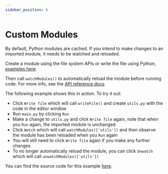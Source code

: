```yaml
---
sidebar_position: 6
---
```



# Custom Modules

By default, Python modules are cached. If you intend to make changes to an imported module, it needs to be watched and reloaded.

Create a module using the file system APIs or write the file using Python, [examples here](file-system).

Then call `watchModules()` to automatically reload the module before running code. For more info, see the [API reference docs](../introduction/api-reference#watchModules).

The following example shows this in action. To try it out:

- Click `Write file` which will call `writeFile()` and create `utils.py` with the code in the editor window
- Run `main.py` by clicking `Run`
- Make a change to `utils.py` and click `Write file` again, note that when you `Run` again, the imported module is unchanged
- Click `Watch` which will call `watchModules(['utils'])` and then observe the module has been reloaded when you `Run` again
- You will still need to click `Write file` again if you make any further changes
- To no longer automatically reload the module, you can click `Unwatch` which will call `unwatchModules(['utils'])`

<CustomModuleExample />

You can find the source code for this example [here](https://github.com/elilambnz/react-py/blob/main/website/src/components/CustomModuleExample.tsx).
